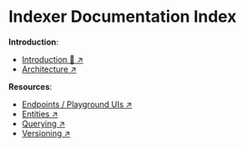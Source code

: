 # Indexer Documentation Index

**Introduction**:

- [Introduction 🚀 ↗️](/concepts/fetch-network/indexer/intro)
- [Architecture ↗️](/concepts/fetch-network/indexer/architecture)

**Resources**:

- [Endpoints / Playground UIs ↗️](/references/fetch-network/indexer/endpoints)
- [Entities ↗️](/references/fetch-network/indexer/entities)
- [Querying ↗️](/references/fetch-network/indexer/querying)
- [Versioning ↗️](/references/fetch-network/indexer/versioning)
